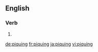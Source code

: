 
==English==

===Verb===
{{head|en}}

# {{present participle of|pique}}

[[de:piquing]]
[[fr:piquing]]
[[ja:piquing]]
[[vi:piquing]]